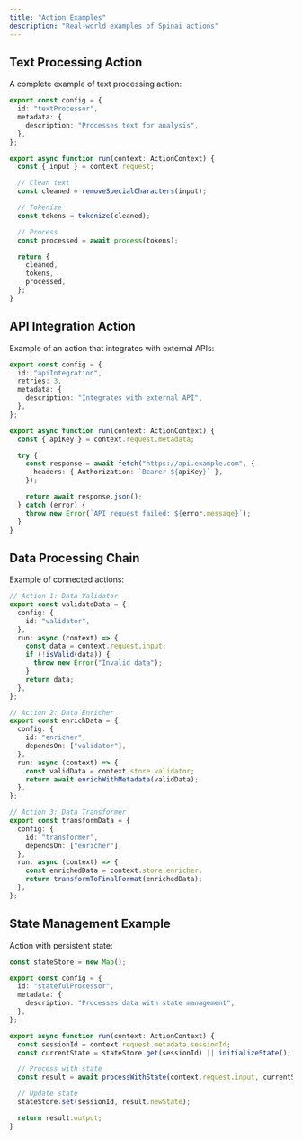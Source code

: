 ```yaml
---
title: "Action Examples"
description: "Real-world examples of Spinai actions"
---
```


## Text Processing Action

A complete example of text processing action:

```typescript
export const config = {
  id: "textProcessor",
  metadata: {
    description: "Processes text for analysis",
  },
};

export async function run(context: ActionContext) {
  const { input } = context.request;

  // Clean text
  const cleaned = removeSpecialCharacters(input);

  // Tokenize
  const tokens = tokenize(cleaned);

  // Process
  const processed = await process(tokens);

  return {
    cleaned,
    tokens,
    processed,
  };
}
```

## API Integration Action

Example of an action that integrates with external APIs:

```typescript
export const config = {
  id: "apiIntegration",
  retries: 3,
  metadata: {
    description: "Integrates with external API",
  },
};

export async function run(context: ActionContext) {
  const { apiKey } = context.request.metadata;

  try {
    const response = await fetch("https://api.example.com", {
      headers: { Authorization: `Bearer ${apiKey}` },
    });

    return await response.json();
  } catch (error) {
    throw new Error(`API request failed: ${error.message}`);
  }
}
```

## Data Processing Chain

Example of connected actions:

```typescript
// Action 1: Data Validator
export const validateData = {
  config: {
    id: "validator",
  },
  run: async (context) => {
    const data = context.request.input;
    if (!isValid(data)) {
      throw new Error("Invalid data");
    }
    return data;
  },
};

// Action 2: Data Enricher
export const enrichData = {
  config: {
    id: "enricher",
    dependsOn: ["validator"],
  },
  run: async (context) => {
    const validData = context.store.validator;
    return await enrichWithMetadata(validData);
  },
};

// Action 3: Data Transformer
export const transformData = {
  config: {
    id: "transformer",
    dependsOn: ["enricher"],
  },
  run: async (context) => {
    const enrichedData = context.store.enricher;
    return transformToFinalFormat(enrichedData);
  },
};
```

## State Management Example

Action with persistent state:

```typescript
const stateStore = new Map();

export const config = {
  id: "statefulProcessor",
  metadata: {
    description: "Processes data with state management",
  },
};

export async function run(context: ActionContext) {
  const sessionId = context.request.metadata.sessionId;
  const currentState = stateStore.get(sessionId) || initializeState();

  // Process with state
  const result = await processWithState(context.request.input, currentState);

  // Update state
  stateStore.set(sessionId, result.newState);

  return result.output;
}
```
